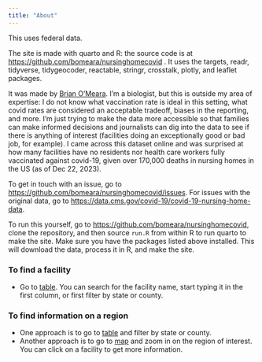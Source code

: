 ```yaml
---
title: "About"
---
```


This uses federal data.

The site is made with quarto and R: the source code is at <https://github.com/bomeara/nursinghomecovid> . It uses the targets, readr, tidyverse, tidygeocoder, reactable, stringr, crosstalk, plotly, and leaflet packages.

It was made by [Brian O'Meara](http://brianomeara.info). I'm a biologist, but this is outside my area of expertise: I do not know what vaccination rate is ideal in this setting, what covid rates are considered an acceptable tradeoff, biases in the reporting, and more. I'm just trying to make the data more accessible so that families can make informed decisions and journalists can dig into the data to see if there is anything of interest (facilities doing an exceptionally good or bad job, for example). I came across this dataset online and was surprised at how many facilities have no residents nor health care workers fully vaccinated against covid-19, given over 170,000 deaths in nursing homes in the US (as of Dec 22, 2023).

To get in touch with an issue, go to <https://github.com/bomeara/nursinghomecovid/issues>. For issues with the original data, go to <https://data.cms.gov/covid-19/covid-19-nursing-home-data>.

To run this yourself, go to <https://github.com/bomeara/nursinghomecovid>, clone the repository, and then source `run.R` from within R to run quarto to make the site. Make sure you have the packages listed above installed. This will download the data, process it in R, and make the site.

### To find a facility

* Go to [table](table.html). You can search for the facility name, start typing it in the first column, or first filter by state or county. 

### To find information on a region

* One approach is to go to [table](table.html) and filter by state or county.
* Another approach is to go to [map](map.html) and zoom in on the region of interest. You can click on a facility to get more information.